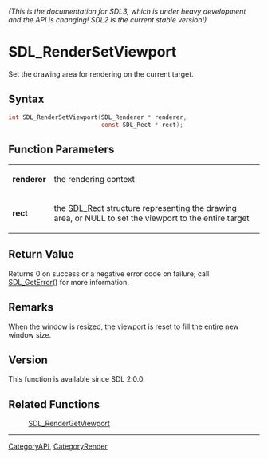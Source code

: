 ====== (This is the documentation for SDL3, which is under heavy development and the API is changing! SDL2 is the current stable version!) ======
= SDL_RenderSetViewport =

Set the drawing area for rendering on the current target.

== Syntax ==

<syntaxhighlight lang='c'>
int SDL_RenderSetViewport(SDL_Renderer * renderer,
                          const SDL_Rect * rect);
</syntaxhighlight>

== Function Parameters ==

{|
|'''renderer'''
|the rendering context
|-
|'''rect'''
|the [[SDL_Rect]] structure representing the drawing area, or NULL to set the viewport to the entire target
|}

== Return Value ==

Returns 0 on success or a negative error code on failure; call
[[SDL_GetError]]() for more information.

== Remarks ==

When the window is resized, the viewport is reset to fill the entire new
window size.

== Version ==

This function is available since SDL 2.0.0.

== Related Functions ==

:[[SDL_RenderGetViewport]]

----
[[CategoryAPI]], [[CategoryRender]]


